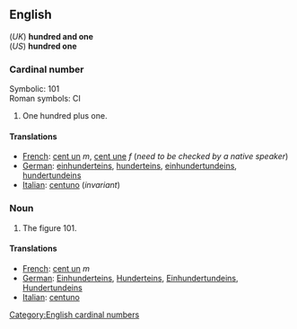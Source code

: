 ==English==
(''UK'') '''hundred and one'''<br>
(''US'') '''hundred one'''

===Cardinal number===

Symbolic: 101<br>
Roman symbols: CI

#One hundred plus one.

====Translations====

*[[French]]: [[cent un]] ''m'', [[cent une]] ''f'' (''need to be checked by a native speaker'')
*[[German]]: [[einhunderteins]], [[hunderteins]], [[einhundertundeins]], [[hundertundeins]]
*[[Italian]]: [[centuno]] (''invariant'')

===Noun===

#The figure 101.

====Translations====

*[[French]]: [[cent un]] ''m''
*[[German]]: [[Einhunderteins]], [[Hunderteins]], [[Einhundertundeins]], [[Hundertundeins]]
*[[Italian]]: [[centuno]]

[[Category:English cardinal numbers]]